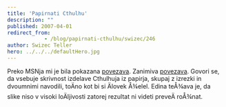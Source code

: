 ```yaml
---
title: 'Papirnati Cthulhu'
description: ""
published: 2007-04-01
redirect_from: 
            - /blog/papirnati-cthulhu/swizec/246
author: Swizec Teller
hero: ../../../defaultHero.jpg
---
```

Preko MSNja mi je bila pokazana [povezava](http://swizec.com/index.php/mode=ACP/submode=ACP_news//). Zanimiva [povezava](http://swizec.com/index.php/mode=ACP/submode=ACP_news//). Govori se, da vsebuje skrivnost izdelave Cthulhuja iz papirja, skupaj z izrezki in dvoumnimi navodili, toÄno kot bi si Älovek Å¾elel. Edina teÅ¾ava je, da slike niso v visoki loÄljivosti zatorej rezultat ni videti preveÄ roÅ¾nat.